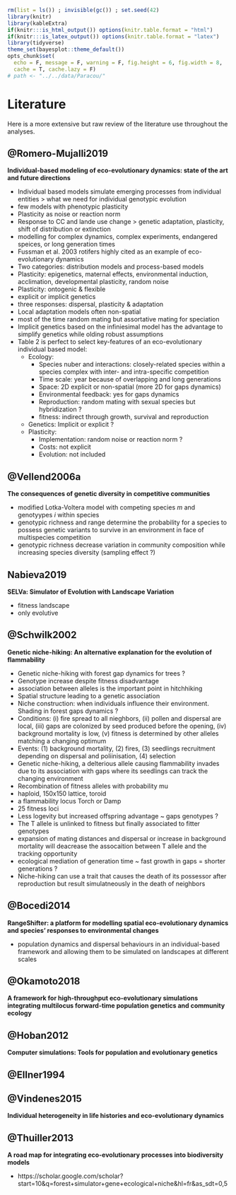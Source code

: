 ```r
rm(list = ls()) ; invisible(gc()) ; set.seed(42)
library(knitr)
library(kableExtra)
if(knitr:::is_html_output()) options(knitr.table.format = "html") 
if(knitr:::is_latex_output()) options(knitr.table.format = "latex") 
library(tidyverse)
theme_set(bayesplot::theme_default())
opts_chunk$set(
  echo = F, message = F, warning = F, fig.height = 6, fig.width = 8,
  cache = T, cache.lazy = F)
# path <- "../../data/Paracou/"
```

# Literature

Here is a more extensive but raw review of the literature use throughout the analyses.

## @Romero-Mujalli2019

**Individual-based modeling of eco-evolutionary dynamics: state of the art and future directions**

* Individual based models simulate emerging processes from individual entities > what we need for individual genotypic evolution
* few models with phenotypic plasticity
* Plasticity as noise or reaction norm
* Response to CC and lande use change > genetic adaptation, plasticity, shift of distribution or extinction
* modelling for complex dynamics, complex experiments, endangered speices, or long generation times
* Fussman et al. 2003 rotifers highly cited as an example of eco-evolutionary dynamics
* Two categories: distribution models and process-based models
* Plasticity: epigenetics, maternal effects, environmental induction, acclimation, developmental plasticity, random noise
* Plasticity: ontogenic & flexible
* explicit or implicit genetics
* three responses: dispersal, plasticity & adaptation
* Local adaptation models often non-spatial
* most of the time random mating but assortative mating for speciation
* Implicit genetics based on the infiniesimal model has the advantage to simplify genetics while olding robust assumptions
* Table 2 is perfect to select key-features of an eco-evolutionary individual based model:
    * Ecology:
        * Species nuber and interactions: closely-related species within a species complex with inter- and intra-specific competition
        * Time scale: year because of overlapping and long generations
        * Space: 2D explicit or non-spatial (more 2D for gaps dynamics)
        * Environmental feedback: yes for gaps dynamics
        * Reproduction: random mating with sexual species but hybridization ?
        * fitness: indirect through growth, survival and reproduction
    * Genetics: Implicit or explicit ?
    * Plasticity: 
        * Implementation: random noise or reaction norm ?
        * Costs: not explicit
        * Evolution: not included
        
## @Vellend2006a

**The consequences of genetic diversity in competitive communities**
   
* modified Lotka-Voltera model with competing species $m$ and genotyypes $i$ within species
* genotypic richness and range determine the probability for a species to possess genetic variants to survive in an environment in face of multispecies competition
* genotypic richness decrease variation in community composition while increasing species diversity (sampling effect ?)

## Nabieva2019

**SELVa: Simulator of Evolution with Landscape Variation**

* fitness landscape
* only evolutive

## @Schwilk2002

**Genetic niche-hiking: An alternative explanation for the evolution of flammability**

* Genetic niche-hiking with forest gap dynamics for trees ?
* Genotype increase despite fitness disadvantage
* association between alleles is the important point in hitchhiking
* Spatial structure leading to a genetic association
* Niche construction: when individuals influence their environment. Shading in forest gaps dynamics ?
* Conditions: (i) fire spread to all nieghbors, (ii) pollen and dispersal are local, (iii) gaps are colonized by seed produced before the opening, (iv) background mortality is low, (v) fitness is determined by other alleles matching a changing optimum
* Events: (1) background mortality, (2) fires, (3) seedlings recruitment depending on dispersal and poliinisation, (4) selection
* Genetic niche-hiking, a delterious allele causing flammability invades due to its association with gaps where its seedlings can track the changing environment
* Recombination of fitness alleles with probability mu
* haploid, 150x150 lattice, toroid
* a flammability locus Torch or Damp
* 25 fitness loci
* Less logevity but increased offspring advantage ~ gaps genotypes ?
* The T allele is unlinked to fitness but finally associated to fitter genotypes
* expansion of mating distances and dispersal or increase in background mortality will deacrease the assocaition between T allele and the tracking opportunity
* ecological mediation of generation time ~ fast growth in gaps = shorter generations ?
* Niche-hiking can use a trait that causes the death of its possessor after reproduction but result simulatneously in the death of neighbors

## @Bocedi2014

**RangeShifter: a platform for modelling spatial eco-evolutionary dynamics and species’ responses to environmental changes** 

* population dynamics and dispersal behaviours in an individual-based framework and allowing them to be simulated on landscapes at different scales

## @Okamoto2018

**A framework for high-throughput eco-evolutionary simulations integrating multilocus forward-time population genetics and community ecology**

## @Hoban2012

**Computer simulations: Tools for population and evolutionary genetics**

## @Ellner1994


## @Vindenes2015

**Individual heterogeneity in life histories and eco-evolutionary dynamics**

## @Thuiller2013

**A road map for integrating eco-evolutionary processes into biodiversity models**

* https://scholar.google.com/scholar?start=10&q=forest+simulator+gene+ecological+niche&hl=fr&as_sdt=0,5

